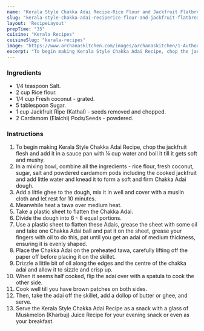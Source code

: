 ---
name: "Kerala Style Chakka Adai Recipe-Rice Flour and Jackfruit Flatbread"
slug: "kerala-style-chakka-adai-reciperice-flour-and-jackfruit-flatbread"
layout: 'RecipeLayout'
prepTime: "35"
cuisine: "Kerala Recipes"
cuisineSlug: "kerala-recipes"
image: "https://www.archanaskitchen.com/images/archanaskitchen/1-Author/sibyl_sunitha/Kerala_Style_Chakka_Adai_Recipe_Rice_Flour_and_Jackfruit_Flatbread_Recipe.jpg"
excerpt: "To begin making Kerala Style Chakka Adai Recipe, chop the jackfruit flesh and add it in a sauce pan with ¼ cup water and boil it till it gets soft and mushy"
---

### Ingredients

- 1/4 teaspoon Salt.
- 2 cup Rice flour.
- 1/4 cup Fresh coconut - grated.
- 5 tablespoon Sugar.
- 1 cup Jackfruit Ripe (Kathal) - seeds removed and chopped.
- 2 Cardamom (Elaichi) Pods/Seeds - powdered.

### Instructions

1. To begin making Kerala Style Chakka Adai Recipe, chop the jackfruit flesh and add it in a sauce pan with ¼ cup water and boil it till it gets soft and mushy.
1. In a mixing bowl, combine all the ingredients - rice flour, fresh coconut, sugar, salt and powdered cardamom pods including the cooked jackfruit and add little water and knead it to form a soft and firm Chakka Adai dough.
1. Add a little ghee to the dough, mix it in well and cover with a muslin cloth and let rest for 10 minutes.
1. Meanwhile heat a tawa over medium heat.
1. Take a plastic sheet to flatten the Chakka Adai.
1. Divide the dough into 6 - 8 equal portions.
1. Use a plastic sheet to flatten these Adais, grease the sheet  with some oil and take one Chakka Adai ball and pat it on the sheet, grease your fingers with oil to do this, pat until you get an adai of medium thickness, ensuring it is evenly shaped.
1. Place the Chakka Adai on the preheated tawa, carefully lifting off the paper off before placing it on the skillet.
1. Drizzle a little bit of oil along the edges and the centre of the chakka adai and allow it to sizzle and crisp up.
1. When it seems half cooked, flip the adai over with a spatula to cook the other side.
1. Cook well till you have brown patches on both sides.
1. Then, take the adai off the skillet, add a dollop of butter or ghee, and serve.
1. Serve the Kerala Style Chakka Adai Recipe as a snack with a glass of Muskmelon (Kharbuj) Juice Recipe for your evening snack or even as your breakfast.
